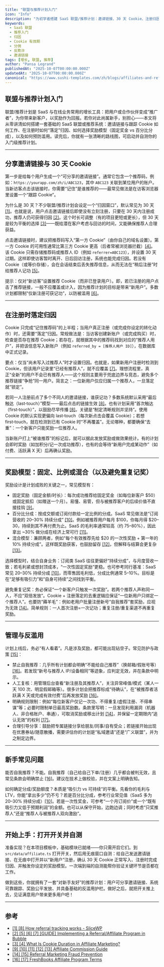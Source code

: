 ```yaml
---
title: "联盟与推荐计划入门"
icon: "Info"
description: "为初学者搭建 SaaS 联盟/推荐计划：邀请链接、30 天 Cookie、注册归因、奖励模型与基础反滥用。"
keywords:
  - SaaS 联盟
  - 推荐入门
  - 归因
  - Cookie 有效期
  - 分佣
  - 反欺诈
  - 邀请链接
tags: [增长, 联盟, 推荐]
author: "Pansa Legrand"
publishedAt: "2025-10-07T00:00:00.000Z"
updatedAt: "2025-10-07T00:00:00.000Z"
canonical: "https://www.sushi-templates.com/zh/blogs/affiliates-and-referrals-for-beginners"
---
```


## 联盟与推荐计划入门

联盟/推荐计划是 SaaS 与在线业务常用的增长工具：把用户或合作伙伴变成“推广者”，为你带来新客户，以奖励作为回报。若你对此尚属新手，别担心——本文将从零讲清如何搭建一套基础的 SaaS 联盟或推荐系统：邀请链接与跟踪 Cookie 如何工作、在注册时如何“落定”归因、如何选择奖励模型（固定奖金 vs 百分比分成），以及如何预防滥用。读完后，你就有一张清晰的路线图，可启动并自测你的入门级推荐计划。

---

## 分享邀请链接与 30 天 Cookie

第一步是给每个用户生成一个“可分享的邀请链接”。通常它包含一个推荐码，例如：`https://yourapp.com/zh/i/ABC123`，其中 `ABC123` 关联到某位用户的账户。当新访客点击该链接时，你需要“记住”是谁推荐的——最常见做法是在访客浏览器里设置一个“跟踪 Cookie”。

为什么是 30 天？不少联盟/推荐计划会设定一个“归因窗口”，默认常见为 30 天 <a href="https://slicewp.com/docs/referral-tracking/" target="_blank" rel="noopener noreferrer">[1]</a>。也就是说，用户点击邀请链接后即使没有立刻注册，只要在 30 天内注册成功，推荐人仍可获得归因 <a href="https://forum.bubble.io/t/guide-implementing-a-referral-affiliate-program-in-bubble/289986" target="_blank" rel="noopener noreferrer">[2]</a>。这个时长可调整（有的项目更短或更长），但 30 天是较为平衡的选择 <a href="https://medium.com/@nrichardbiz_91133/what-is-cookie-duration-in-affiliate-marketing-explained-001ee3af5c9e" target="_blank" rel="noopener noreferrer">[3]</a>——既给潜在客户考虑与回访的时间，又能确保推荐人合理获益。

点击邀请链接时，建议把推荐码写入“第一方 Cookie”（由你自己的域名设置）。第一方 Cookie 的可用性通常比第三方 Cookie 更高（后者常被浏览器拦截）<a href="https://medium.com/@nrichardbiz_91133/what-is-cookie-duration-in-affiliate-marketing-explained-001ee3af5c9e" target="_blank" rel="noopener noreferrer">[4]</a>。该 Cookie 只需存储推荐码或推荐人 ID（例如 `referrer=ABC123`），并设置 30 天过期。这样即使访客暂时离开、日后回访注册，系统也能完成归因。若没有 Cookie（或等价存储），会在会话结束后丢失推荐信息，从而无法在“稍后注册”时给推荐人记功 <a href="https://forum.bubble.io/t/guide-implementing-a-referral-affiliate-program-in-bubble/289986" target="_blank" rel="noopener noreferrer">[5]</a>。

提示：仅对“新访客”设置推荐 Cookie（而非已登录用户）。即，若已注册的用户点击了推荐链接，一般不应覆盖或计入，因为推荐计划的目标是带来“新用户”。多数计划都限制“仅新注册可获记功”，以防被滥用 <a href="https://forum.bubble.io/t/guide-implementing-a-referral-affiliate-program-in-bubble/289986" target="_blank" rel="noopener noreferrer">[6]</a>。

---

## 在注册时落定归因

Cookie 只完成“记住推荐码”的上半程；当用户真正注册（或完成你设定的转化动作）时，还需要“落定”归因。常规做法是：当访客创建新账户（或完成购买）时，检查是否存在推荐 Cookie；若存在，就根据其中的推荐码找到对应的“推荐人用户”，并把该信息写入新账户（例如 `referred_by = [推荐人用户 ID]`），在数据库中正式记录。

要点：仅当“尚未写入过推荐人”时才设置归因。也就是，如果新用户注册时检测到 Cookie，但该用户记录里“已经有推荐人”，就不应覆盖 <a href="https://forum.bubble.io/t/guide-implementing-a-referral-affiliate-program-in-bubble/289986" target="_blank" rel="noopener noreferrer">[7]</a>。理想流程里，真正“全新”的用户不会已有推荐人——这个规则主要用于兜底边界与竞态，避免多个推荐链接“争抢”同一用户。简言之：一位新用户仅应归属一个推荐人，一旦落定就“锁定”。

若同一人注册前点了多个不同人的邀请链接，谁获记功？多数系统默认采用“最后触达（last‑touch）”模型——最后点击的链接生效 <a href="https://slicewp.com/docs/referral-tracking/" target="_blank" rel="noopener noreferrer">[8]</a>。也有计划采用“首次触达（first‑touch）”，以鼓励尽早传播 <a href="https://slicewp.com/docs/referral-tracking/" target="_blank" rel="noopener noreferrer">[8]</a>。关键是“制定清晰规则并坚持”。使用 Cookie 的默认实现更偏向 last‑touch（每次新点击会覆盖 Cookie）；若想 first‑touch，就在检测到已有 Cookie 时“不再覆盖”。无论哪种，都要确保“去重”：一个新客户只能奖励一位推荐人。

当新账户打上“被谁推荐”的标记后，就可以据此发放奖励或做效果统计。有的计划会即时奖励（如加积分/记一次成功推荐），也有的会等待“新用户完成某动作”（如付费、活跃满 X 天）后再确认奖励。

---

## 奖励模型：固定、比例或混合（以及避免重复记奖）

奖励设计是计划成败的关键之一，常见模型有：

- 固定奖励（固定金额/时长）：每次成功推荐给固定奖金（如每位新客户 $50）或固定抵扣（如赠送一个月）。易懂、易管，但与被推荐客户的后续价值不直接挂钩 <a href="https://www.rewardful.com/articles/affiliate-commission-explained" target="_blank" rel="noopener noreferrer">[9]</a>。
- 百分比分成：按成交额或订阅付款给一定比例的分成。SaaS 常见做法是“订阅营收的 20–30% 持续分成” <a href="https://www.rewardful.com/articles/affiliate-commission-explained" target="_blank" rel="noopener noreferrer">[10]</a>。例如被推荐用户每月 $100，你每月得 $20–30，持续到其不再付费为止。SaaS 的毛利率通常较高（约 75–80%），因此拿出 ~30% 做分成在经济上常可行 <a href="https://www.rewardful.com/articles/affiliate-commission-explained" target="_blank" rel="noopener noreferrer">[11]</a>。
- 混合模型：兼顾两者，例如“每个有效推荐先给 $20 的一次性奖励 + 第一年的 10% 持续分成”。这样既奖励获客，也鼓励留存 <a href="https://www.rewardful.com/articles/affiliate-commission-explained" target="_blank" rel="noopener noreferrer">[12]</a>，但解释与结算会更复杂 <a href="https://www.rewardful.com/articles/affiliate-commission-explained" target="_blank" rel="noopener noreferrer">[13]</a>。

选择模型时，结合自身业务：订阅类 SaaS 往往更偏好“持续分成”，与月度营收一致；若毛利紧或想封顶成本，“一次性固定奖励”更稳。也可参考同行基准：SaaS 常见 20–30% 持续分成 <a href="https://www.rewardful.com/articles/affiliate-commission-explained" target="_blank" rel="noopener noreferrer">[10]</a>，而零售因毛利低，分成比例通常 5–10%。目标是在“足够有吸引力”和“自身可持续”之间找到平衡。

避免重复记奖：务必保证“一个新客户只触发一次奖励”。若两个推荐人声称同一人，不应“双倍发放”。Cookie + 注册落定的去重逻辑应保证“一位新用户只绑定一个推荐人”。也要防“薅羊毛”：例如老用户批量注册新号“自我推荐”套奖励，应视为无效 <a href="https://www.prefinery.com/blog/referral-marketing/fraud-prevention/" target="_blank" rel="noopener noreferrer">[14]</a>。简单规则：一人首次注册=一次记功；重复注册/重复渠道不再重复奖励。

---

## 管理与反滥用

计划上线后，务必“有人看着”。凡是涉及奖励，都可能出现钻空子。常见防护与政策 <a href="https://www.prefinery.com/blog/referral-marketing/fraud-prevention/" target="_blank" rel="noopener noreferrer">[15]</a>：

- 禁止自我推荐：几乎所有计划都会明确“不能给自己推荐”（换邮箱/假账号等）<a href="https://www.freshbooks.com/affiliate-program?srsltid=AfmBOoofy72UcxpAoeLA4h7OGFGNXuhlnT9KgyY-xf4afXm3UeqFxxy8" target="_blank" rel="noopener noreferrer">[16]</a>。若发现“新号与推荐人 IP/设备相同”等迹象，应判定无效，并在条款中明示。
- 人工复核：用管理后台查看“新注册及其推荐人”，关注异常峰值/模式（某人一天 100 次、明显假邮箱等）。很多计划会把推荐标成“待确认”，在“被推荐者活跃满 X 天或完成有效付费”后再发放奖励 <a href="https://www.freshbooks.com/affiliate-program?srsltid=AfmBOoofy72UcxpAoeLA4h7OGFGNXuhlnT9KgyY-xf4afXm3UeqFxxy8" target="_blank" rel="noopener noreferrer">[16]</a>。
- 明确规则限制：例如“每位新客户仅记一次功、不得重复/虚假注册、不得串谋”等；必要时限制单日最高奖励数。条款里写明：一旦发现利用漏洞（机器人、非合格账户、串通），可取消奖励或移出计划 <a href="https://www.prefinery.com/blog/referral-marketing/fraud-prevention/" target="_blank" rel="noopener noreferrer">[14]</a>，并保留一定期限内“追认无效”的权利 <a href="https://www.freshbooks.com/affiliate-program?srsltid=AfmBOoofy72UcxpAoeLA4h7OGFGNXuhlnT9KgyY-xf4afXm3UeqFxxy8" target="_blank" rel="noopener noreferrer">[17]</a>。
- 合理引导分享：鼓励把专属链接分享给朋友/同事/自有受众；若链接开始出现在优惠券站/随意散播，需要评估你的计划是“私域邀请”还是“广义联盟”，并为之制定边界。

---

## 新手常见问题

能否自我推荐？不能。自我推荐（自己给自己下单/注册）几乎都会被判无效，且常见条款会明确禁止 <a href="https://www.freshbooks.com/affiliate-program?srsltid=AfmBOoofy72UcxpAoeLA4h7OGFGNXuhlnT9KgyY-xf4afXm3UeqFxxy8" target="_blank" rel="noopener noreferrer">[16]</a>。建议在技术上做校验，并在文案上明确告知。

如何确定分成/奖励额度？本质是“吸引力 vs 可持续”的平衡。先看你的毛利与 LTV，你能“拿出多少”仍不亏？若是百分比分成，参考行业常见值（SaaS 多为 20–30% 持续分成）<a href="https://www.rewardful.com/articles/affiliate-commission-explained" target="_blank" rel="noopener noreferrer">[10]</a>。若是一次性奖金，可参考“一个月订阅价”或一个“既有吸引力又低于预期利润”的金额。也可以从保守开始，边跑边调；同时考虑“只奖推荐人”还是“推荐人与被推荐人双向激励”。

---

## 开始上手：打开开关并自测

准备实现？在本项目模板中，基础模块已就绪——你只需开启它们。到 `src/data/affiliate.ts` 打开开关，然后用无痕窗口自测：给自己发送邀请链接、在无痕中打开并以“新用户”注册，确认 30 天 Cookie 正常写入、注册时完成归因、并触发你设定的奖励模型。一次端到端的自测能帮你验证关键环节是否都在工作。

做到这些，你就拥有了一套“对新手友好”的推荐计划：用户可分享邀请链接、系统可靠跟踪、奖励公平发放、并具备基础的反滥用护栏。做好之后，就把开关推上去，见证满意用户带来更多用户吧！

---

## 参考

 - <a href="https://slicewp.com/docs/referral-tracking/" target="_blank" rel="noopener noreferrer">[1] [8] How referral tracking works - SliceWP</a>
 - <a href="https://forum.bubble.io/t/guide-implementing-a-referral-affiliate-program-in-bubble/289986" target="_blank" rel="noopener noreferrer">[2] [5] [6] [7] [GUIDE] Implementing a Referral/Affiliate Program in Bubble</a>
 - <a href="https://medium.com/@nrichardbiz_91133/what-is-cookie-duration-in-affiliate-marketing-explained-001ee3af5c9e" target="_blank" rel="noopener noreferrer">[3] [4] What Is Cookie Duration in Affiliate Marketing?</a>
 - <a href="https://www.rewardful.com/articles/affiliate-commission-explained" target="_blank" rel="noopener noreferrer">[9] [10] [11] [12] [13] Affiliate Commission Guide</a>
 - <a href="https://www.prefinery.com/blog/referral-marketing/fraud-prevention/" target="_blank" rel="noopener noreferrer">[14] [15] Referral Marketing Fraud Prevention</a>
 - <a href="https://www.freshbooks.com/affiliate-program?srsltid=AfmBOoofy72UcxpAoeLA4h7OGFGNXuhlnT9KgyY-xf4afXm3UeqFxxy8" target="_blank" rel="noopener noreferrer">[16] [17] FreshBooks Affiliate Program Terms</a>
